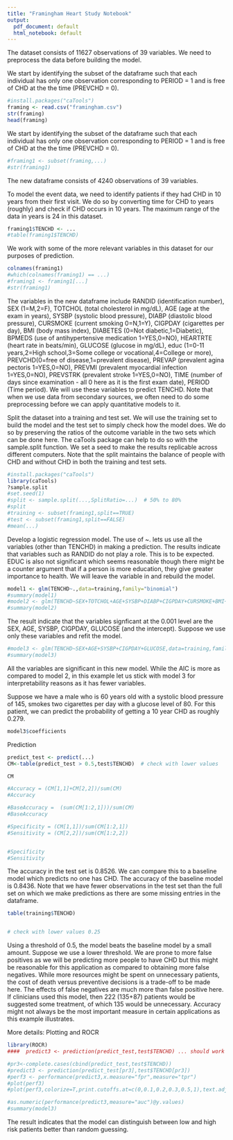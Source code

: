 ```yaml
---
title: "Framingham Heart Study Notebook"
output:
  pdf_document: default
  html_notebook: default
---
```


The dataset consists of 11627 observations of 39 variables. 
We need to preprocess the data before building the model. 

We start by identifying the subset of the dataframe such that each individual
has only one observation corresponding to PERIOD = 1 and is free of CHD at the the time (PREVCHD = 0). 
```r
#install.packages("caTools")
framing <- read.csv("framingham.csv")
str(framing)
head(framing)
```
We start by identifying the subset of the dataframe such that each individual
has only one observation corresponding to PERIOD = 1 and is free of CHD at the the time (PREVCHD = 0). 
```r
#framing1 <- subset(framing,...)
#str(framing1)
```


The new dataframe consists of 4240 observations of 39 variables.


To model the event data, we need to identify patients if they had CHD in 10 years from their first visit. We do so by converting time for CHD to years (roughly) and check if CHD occurs in 10 years. The maximum range of the data in years is 24 in this dataset.
```r
framing1$TENCHD <- ...
#table(framing1$TENCHD)
```
We work with some of the more relevant variables in this dataset for our purposes of prediction.

```r
colnames(framing1)
#which(colnames(framing1) == ...)
#framing1 <- framing1[...]
#str(framing1)
```
The variables in the new dataframe include RANDID (identification number), SEX (1=M,2=F), TOTCHOL (total cholesterol in mg/dL), AGE (age at the exam in years), SYSBP (systolic blood pressure), DIABP (diastolic blood pressure), CURSMOKE (current smoking 0=N,1=Y), CIGPDAY (cigarettes per day), BMI (body mass index), DIABETES (0=Not diabetic,1=Diabetic), BPMEDS (use of antihypertensive medication 1=YES,0=NO), HEARTRTE (heart rate in beats/min), GLUCOSE (glucose in mg/dL), educ (1=0-11 years,2=High school,3=Some college or vocational,4=College or more), PREVCHD(0=free of disease,1=prevalent disease), PREVAP (prevalent agina pectoris 1=YES,0=NO), PREVMI (prevalent myocardial infection 1=YES,0=NO), PREVSTRK (prevalent stroke 1=YES,0=NO), TIME (number of days since examination - all 0 here as it is the first exam date), PERIOD (Time period). We will use these variables to predict TENCHD. Note that when we use data from secondary sources, we often need to do some preprocessing before we can apply quantitative models to it.

Split the dataset into a training and test set. We will use the training set to build the model and the test set to simply check how the model does. We do so by preserving the ratios of the outcome variable in the two sets which can be done here. The caTools package can help to do so with the sample.split function. We set a seed to make the results replicable across different computers. Note that the split maintains the balance of people with CHD and without CHD in both the training and test sets.
```r
#install.packages("caTools")
library(caTools)
?sample.split
#set.seed(1)
#split <- sample.split(...,SplitRatio=...)  # 50% to 80%
#split
#training <- subset(framing1,split==TRUE)
#test <- subset(framing1,split==FALSE)
#mean(...)

```
Develop a logistic regression model. The use of ~. lets us use all the variables (other than TENCHD) in making a prediction. The results indicate that variables such as RANDID do not play a role. This is to be expected. EDUC is also not significant which seems reasonable though there might be a counter argument that if a person is more education, they give greater importance to health. We will leave the variable in and rebuild the model. 
```r
model1 <- glm(TENCHD~.,data=training,family="binomial")
#summary(model1)
#model2 <- glm(TENCHD~SEX+TOTCHOL+AGE+SYSBP+DIABP+CIGPDAY+CURSMOKE+BMI+DIABETES+BPMEDS+HEARTRTE+GLUCOSE+educ+PREVSTRK+PREVHYP,data=training,family="binomial")
#summary(model2)
```
The result indicate that the variables signficant at the 0.001 level are the SEX, AGE, SYSBP, CIGPDAY, GLUCOSE (and the intercept). Suppose we use only these variables and refit the model.
```r
#model3 <- glm(TENCHD~SEX+AGE+SYSBP+CIGPDAY+GLUCOSE,data=training,family="binomial")
#summary(model3)
```
All the variables are significant in this new model. While the AIC is more as compared to model 2, in this example let us stick with model 3 for interpretability reasons as it has fewer variables.


Suppose we have a male who is 60 years old with a systolic blood pressure of 145, smokes two cigarettes per day with a glucose level of 80. For this patient, we can predict the probability of getting a 10 year CHD as roughly 0.279.

```r
model3$coefficients
```




Prediction 
```r
predict_test <- predict(...)
CM<-table(predict_test > 0.5,test$TENCHD)  # check with lower values

CM

#Accuracy = (CM[1,1]+CM[2,2])/sum(CM)
#Accuracy

#BaseAccuracy =  (sum(CM[1:2,1]))/sum(CM)
#BaseAccuracy

#Specificity = (CM[1,1])/sum(CM[1:2,1])
#Sensitivity = (CM[2,2])/sum(CM[1:2,2])


#Specificity
#Sensitivity

```
The accuracy in the test set is 0.8526. We can compare this to a baseline model which predicts no one has CHD. The accuracy of the baseline model is 0.8436. Note that we have fewer observations in the test set than the full set on which we make predictions as there are some missing entries in the dataframe.

```r
table(training$TENCHD)


# check with lower values 0.25

```
Using a threshold of 0.5, the model beats the baseline model by a small amount. Suppose we use a lower threshold. We are prone to more false positives as we will be predicting more people to have CHD but this might be reasonable for this application as compared to obtaining more false negatives. While more resources might be spent on unnecessary patients, the cost of death versus preventive decisions is a trade-off to be made here. The effects of false negatives are much more than false positive here. If clinicians used this model, then 222 (135+87) patients would be suggested some treatment, of which 135 would be unnecessary. Accuracy might not always be the most important measure in certain applications as this example illustrates.


More details: Plotting and ROCR
```r
library(ROCR)
####  predict3 <- prediction(predict_test,test$TENCHD) ... should work but due to NA..

#pr3<-complete.cases(cbind(predict_test,test$TENCHD))
#predict3 <- prediction(predict_test[pr3],test$TENCHD[pr3])
#perf3 <- performance(predict3,x.measure="fpr",measure="tpr")
#plot(perf3)
#plot(perf3,colorize=T,print.cutoffs.at=c(0,0.1,0.2,0.3,0.5,1),text.adj=c(-.02,1.7))
```
```r
#as.numeric(performance(predict3,measure="auc")@y.values)
#summary(model3)
```
The result indicates that the model can distinguish between low and high risk patients better than random guessing.
